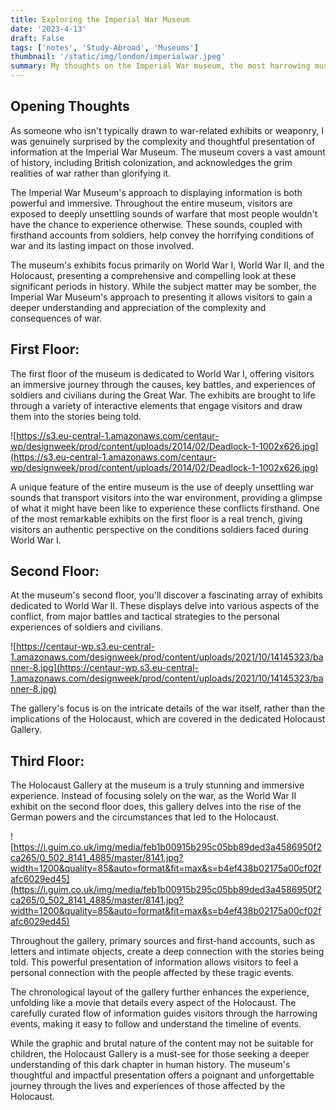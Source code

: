 ```yaml
---
title: Exploring the Imperial War Museum
date: '2023-4-13'
draft: False
tags: ['notes', 'Study-Abroad', 'Museums']
thumbnail: '/static/img/london/imperialwar.jpeg'
summary: My thoughts on the Imperial War museum, the most harrowing museum I have visited in London.
---
```


## Opening Thoughts

As someone who isn't typically drawn to war-related exhibits or weaponry, I was genuinely surprised by the complexity and thoughtful presentation of information at the Imperial War Museum. The museum covers a vast amount of history, including British colonization, and acknowledges the grim realities of war rather than glorifying it.

The Imperial War Museum's approach to displaying information is both powerful and immersive. Throughout the entire museum, visitors are exposed to deeply unsettling sounds of warfare that most people wouldn't have the chance to experience otherwise. These sounds, coupled with firsthand accounts from soldiers, help convey the horrifying conditions of war and its lasting impact on those involved.

The museum's exhibits focus primarily on World War I, World War II, and the Holocaust, presenting a comprehensive and compelling look at these significant periods in history. While the subject matter may be somber, the Imperial War Museum's approach to presenting it allows visitors to gain a deeper understanding and appreciation of the complexity and consequences of war.

## First Floor:

The first floor of the museum is dedicated to World War I, offering visitors an immersive journey through the causes, key battles, and experiences of soldiers and civilians during the Great War. The exhibits are brought to life through a variety of interactive elements that engage visitors and draw them into the stories being told.

![https://s3.eu-central-1.amazonaws.com/centaur-wp/designweek/prod/content/uploads/2014/02/Deadlock-1-1002x626.jpg](https://s3.eu-central-1.amazonaws.com/centaur-wp/designweek/prod/content/uploads/2014/02/Deadlock-1-1002x626.jpg)

A unique feature of the entire museum is the use of deeply unsettling war sounds that transport visitors into the war environment, providing a glimpse of what it might have been like to experience these conflicts firsthand. One of the most remarkable exhibits on the first floor is a real trench, giving visitors an authentic perspective on the conditions soldiers faced during World War I.

## Second Floor:

At the museum's second floor, you'll discover a fascinating array of exhibits dedicated to World War II. These displays delve into various aspects of the conflict, from major battles and tactical strategies to the personal experiences of soldiers and civilians.

![https://centaur-wp.s3.eu-central-1.amazonaws.com/designweek/prod/content/uploads/2021/10/14145323/banner-8.jpg](https://centaur-wp.s3.eu-central-1.amazonaws.com/designweek/prod/content/uploads/2021/10/14145323/banner-8.jpg)

The gallery's focus is on the intricate details of the war itself, rather than the implications of the Holocaust, which are covered in the dedicated Holocaust Gallery.

## Third Floor:

The Holocaust Gallery at the museum is a truly stunning and immersive experience. Instead of focusing solely on the war, as the World War II exhibit on the second floor does, this gallery delves into the rise of the German powers and the circumstances that led to the Holocaust.

![https://i.guim.co.uk/img/media/feb1b00915b295c05bb89ded3a4586950f2ca265/0_502_8141_4885/master/8141.jpg?width=1200&quality=85&auto=format&fit=max&s=b4ef438b02175a00cf02fafc6029ed45](https://i.guim.co.uk/img/media/feb1b00915b295c05bb89ded3a4586950f2ca265/0_502_8141_4885/master/8141.jpg?width=1200&quality=85&auto=format&fit=max&s=b4ef438b02175a00cf02fafc6029ed45)

Throughout the gallery, primary sources and first-hand accounts, such as letters and intimate objects, create a deep connection with the stories being told. This powerful presentation of information allows visitors to feel a personal connection with the people affected by these tragic events.

The chronological layout of the gallery further enhances the experience, unfolding like a movie that details every aspect of the Holocaust. The carefully curated flow of information guides visitors through the harrowing events, making it easy to follow and understand the timeline of events.

While the graphic and brutal nature of the content may not be suitable for children, the Holocaust Gallery is a must-see for those seeking a deeper understanding of this dark chapter in human history. The museum's thoughtful and impactful presentation offers a poignant and unforgettable journey through the lives and experiences of those affected by the Holocaust.

